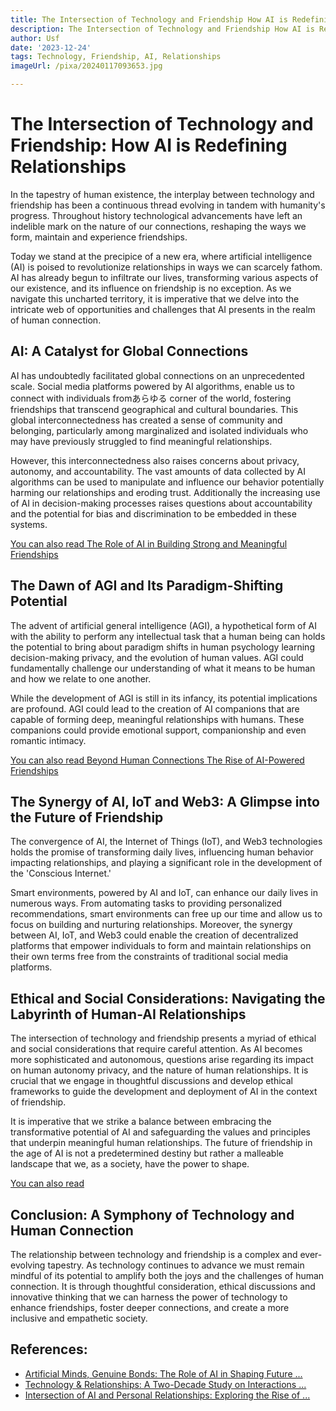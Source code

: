 ```yaml
---
title: The Intersection of Technology and Friendship How AI is Redefining Relationships
description: The Intersection of Technology and Friendship How AI is Redefining Relationships
author: Usf
date: '2023-12-24'
tags: Technology, Friendship, AI, Relationships
imageUrl: /pixa/20240117093653.jpg

---
```

# The Intersection of Technology and Friendship: How AI is Redefining  Relationships

In the tapestry of human existence, the interplay between technology and friendship has been a continuous thread evolving in tandem with humanity's progress. Throughout history technological advancements have left an indelible mark on the  nature of our connections, reshaping the ways we form, maintain and experience friendships.

Today we stand at the precipice of a new era, where artificial  intelligence (AI) is poised to revolutionize relationships in ways we can  scarcely fathom.  AI has already begun to infiltrate our lives, transforming various aspects of our existence, and its influence on friendship is no exception. As we navigate this uncharted  territory, it is imperative that we delve into the intricate web of opportunities and  challenges that AI presents in the realm of human connection.

## AI: A Catalyst for Global Connections

AI has undoubtedly facilitated global  connections on an unprecedented  scale. Social media platforms powered by AI algorithms, enable us to connect with individuals fromあらゆる corner of the world, fostering  friendships that transcend geographical and cultural boundaries. This  global interconnectedness has created  a sense of community and belonging, particularly among marginalized and  isolated individuals who may have previously struggled to find meaningful relationships.

However, this interconnectedness also raises concerns about privacy, autonomy, and accountability. The vast amounts of data collected by AI algorithms can be used to manipulate  and influence our behavior potentially harming our relationships and eroding trust. Additionally the increasing use of AI in decision-making processes raises questions about accountability and the potential for bias and discrimination to be embedded in these systems.

[You can also read The Role of AI in Building Strong and Meaningful Friendships](The%20Role%20of%20AI%20in%20Building%20Strong%20and%20Meaningful%20Friendships)


## The Dawn of AGI and Its Paradigm-Shifting  Potential

The advent of artificial general  intelligence  (AGI), a hypothetical form of AI with the  ability to perform any intellectual task that a human being can holds the  potential to bring about paradigm shifts in  human psychology learning decision-making privacy, and the evolution of human values.  AGI  could fundamentally challenge our  understanding  of what it means to be human and how we  relate to one another.

While the development of AGI  is still in its  infancy, its potential  implications are profound. AGI could lead  to the creation of AI companions that are capable of forming  deep, meaningful relationships with humans. These companions could provide  emotional support, companionship and  even romantic intimacy.

[You can also  read Beyond Human Connections The Rise of AI-Powered Friendships](Beyond%20Human%20Connections%20The%20Rise%20of%20AI-Powered%20Friendships)


## The Synergy of AI, IoT and Web3: A Glimpse into the Future of Friendship

The convergence of AI, the Internet of Things  (IoT), and  Web3 technologies holds the promise of transforming daily lives, influencing human behavior impacting relationships, and playing a significant role in the development of the 'Conscious Internet.'

Smart environments, powered by AI and IoT,  can enhance our daily lives in numerous ways.  From automating tasks to providing  personalized recommendations, smart environments  can free up our time and  allow us  to focus on building and nurturing relationships. Moreover, the synergy between AI, IoT, and Web3 could enable the creation of decentralized platforms that empower individuals to form and maintain relationships on their own terms free from the constraints of traditional  social media platforms.

## Ethical and Social Considerations: Navigating the Labyrinth  of Human-AI Relationships

The intersection of technology and  friendship presents a myriad of ethical and social considerations that require  careful attention. As AI becomes more sophisticated and autonomous, questions  arise regarding its impact on human autonomy privacy,  and  the nature of human relationships. It  is crucial  that we engage in  thoughtful  discussions and develop ethical frameworks to guide the development and deployment of  AI  in the context of  friendship.

It is imperative that we strike a balance between embracing the transformative potential  of AI and  safeguarding the values  and principles that underpin meaningful human relationships. The future of friendship in the age of AI is not a predetermined destiny but rather a  malleable landscape that we, as  a society, have the power to  shape.

[You can also read ]()


## Conclusion: A Symphony of  Technology and Human Connection

The relationship between  technology  and friendship is a complex and ever-evolving tapestry.  As technology continues to advance we must remain mindful  of its potential to amplify both the joys and the challenges  of human connection. It  is through thoughtful  consideration, ethical discussions and innovative thinking that we can harness the power of technology to  enhance friendships, foster deeper  connections, and  create a  more inclusive and empathetic society.

## References:
- [Artificial Minds, Genuine Bonds: The Role of AI in Shaping Future ...](https://www.linkedin.com/pulse/artificial-minds-genuine-bonds-role-ai-shaping-future-daniel-bron)
- [Technology & Relationships: A Two-Decade Study on Interactions ...](https://www.flamme.app/technology-relationships-a-two-decade-study-on-interactions-and-effects)
- [Intersection of AI and Personal Relationships: Exploring the Rise of ...](https://medium.com/@galacticalignment/intersection-of-ai-and-personal-relationships-exploring-the-rise-of-ai-companions-71999f8b3e66)

